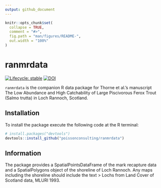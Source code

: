 ```yaml
---
output: github_document
---
```


<!-- README.md is generated from README.Rmd. Please edit that file -->

```r
knitr::opts_chunk$set(
  collapse = TRUE,
  comment = "#>",
  fig.path = "man/figures/README-",
  out.width = "100%"
)
```

# ranmrdata

<!-- badges: start -->
[![Lifecycle: stable](https://img.shields.io/badge/lifecycle-stable-brightgreen.svg)](https://www.tidyverse.org/lifecycle/#stable)
[![DOI](https://zenodo.org/badge/doi/10.5281/zenodo.51110.svg)](http://dx.doi.org/10.5281/zenodo.51110)
<!-- badges: end -->

`ranmrdata` is the companion R data package for Thorne et al.'s manuscript
The Low Abundance and High Catchability of Large Piscivorous Ferox Trout 
(Salmo trutta) in Loch Rannoch, Scotland.

## Installation

To install the package execute the following code at the R terminal:
```r
# install.packages("devtools")
devtools::install_github("poissonconsulting/ranmrdata")
```

## Information

The package provides a SpatialPointsDataFrame of the mark recapture data and a SpatialPolygons object of the shoreline of Loch Rannoch. 
Any maps including the shoreline should include the text 
> Lochs from Land Cover of Scotland data, MLURI 1993.

